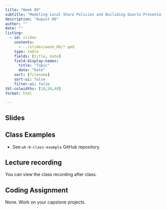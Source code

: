 ```yaml
---
title: "Week 09"
subtitle: "Modeling Local Share Policies and Builiding Quarto Presentations"
description: "August 06"
author: ""
date: ""
listing:
  - id: slides
    contents:
      - ../slides/week_09/*.qmd
    type: table
    fields: [title, date]
    field-display-names:
      title: "Topic"
      date: "Date"
    sort: [filename]
    sort-ui: false
    filter-ui: false
tbl-colwidths: [10,50,40]
format: html

---
```


## Slides

::: {#slides}
:::


## Class Examples 

- See `wk-9-class-example` GitHub repository. 

## Lecture recording

You can view the class recording after class. 

## Coding Assignment

None. Work on your capstone projects. 
